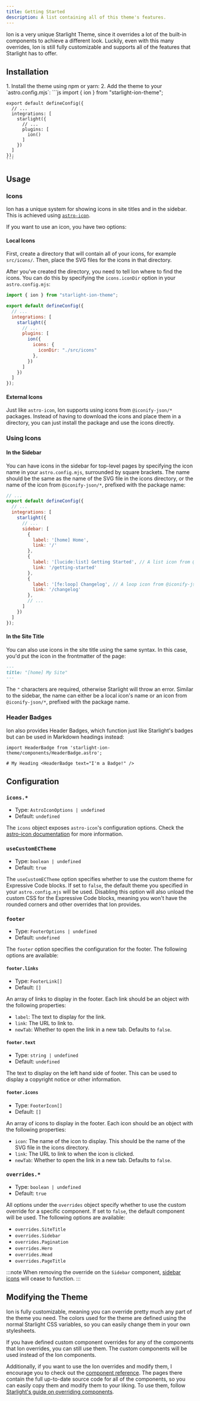 ```yaml
---
title: Getting Started
description: A list containing all of this theme's features.
---
```


Ion is a very unique Starlight Theme, since it overrides a lot of the built-in components to achieve a different look. Luckily, even with this many overrides, Ion is still fully customizable and supports all of the features that Starlight has to offer.

## Installation


<Steps>
1. Install the theme using npm or yarn:
    <PackageManagers pkg="starlight-ion-theme"/>
2. Add the theme to your `astro.config.mjs`:
    ```js
    import { ion } from "starlight-ion-theme";

    export default defineConfig({
      // ...
      integrations: [
        starlight({
          // ...
          plugins: [
            ion()
          ]
        })
      ]
    });
    ```
</Steps>

## Usage 

### Icons

Ion has a unique system for showing icons in site titles and in the sidebar. This is achieved using [`astro-icon`](https://www.astroicon.dev/). 

If you want to use an icon, you have two options:

#### Local Icons
First, create a directory that will contain all of your icons, for example `src/icons/`. Then, place the SVG files for the icons in that directory.

After you've created the directory, you need to tell Ion where to find the icons. You can do this by specifying the `icons.iconDir` option in your `astro.config.mjs`:

```js
import { ion } from "starlight-ion-theme";

export default defineConfig({
  // ...
  integrations: [
    starlight({
      // ...
      plugins: [
        ion({
          icons: {
            iconDir: "./src/icons"
          },
        })
      ]
    })
  ]
});
```

#### External Icons

Just like `astro-icon`, Ion supports using icons from `@iconify-json/*` packages. Instead of having to download the icons and place them in a directory, you can just install the package and use the icons directly.

### Using Icons

#### In the Sidebar
You can have icons in the sidebar for top-level pages by specifying the icon name in your `astro.config.mjs`, surrounded by square brackets. The name should be the same as the name of the SVG file in the icons directory, or the name of the icon from `@iconify-json/*`, prefixed with the package name:

```js
// ...
export default defineConfig({
  // ...
  integrations: [
    starlight({
      // ...
      sidebar: [
        {
          label: '[home] Home',
          link: '/'
        },
        {
          label: '[lucide:list] Getting Started', // A list icon from @iconify-json/lucide
          link: '/getting-started'
        },
        {
          label: '[fe:loop] Changelog', // A loop icon from @iconify-json/fe (feather icons)
          link: '/changelog'
        },
        // ...
      ]
    })
  ]
});
```

#### In the Site Title

You can also use icons in the site title using the same syntax. In this case, you'd put the icon in the frontmatter of the page:

```md
---
title: "[home] My Site"
---
```

The `"` characters are required, otherwise Starlight will throw an error. Similar to the sidebar, the name can either be a local icon's name or an icon from `@iconify-json/*`, prefixed with the package name.

### Header Badges

Ion also provides Header Badges, which function just like Starlight's badges but can be used in Markdown headings instead:

```mdx
import HeaderBadge from 'starlight-ion-theme/components/HeaderBadge.astro';

# My Heading <HeaderBadge text="I'm a Badge!" />
```

## Configuration

### `icons.*`
- Type: `AstroIconOptions | undefined`
- Default: `undefined`

The `icons` object exposes `astro-icon`'s configuration options. Check the [astro-icon documentation](https://www.astroicon.dev) for more information.

### `useCustomECTheme`
- Type: `boolean | undefined`
- Default: `true`

The `useCustomECTheme` option specifies whether to use the custom theme for Expressive Code blocks. If set to `false`, the default theme you specified in your `astro.config.mjs` will be used. Disabling this option will also unload the custom CSS for the Expressive Code blocks, meaning you won't have the rounded corners and other overrides that Ion provides.

### `footer`
- Type: `FooterOptions | undefined`
- Default: `undefined`

The `footer` option specifies the configuration for the footer. The following options are available:

#### `footer.links`
- Type: `FooterLink[]`
- Default: `[]`

An array of links to display in the footer. Each link should be an object with the following properties:

- `label`: The text to display for the link.
- `link`: The URL to link to.
- `newTab`: Whether to open the link in a new tab. Defaults to `false`.

#### `footer.text`
- Type: `string | undefined`
- Default: `undefined`

The text to display on the left hand side of footer. This can be used to display a copyright notice or other information.

#### `footer.icons`
- Type: `FooterIcon[]`
- Default: `[]`

An array of icons to display in the footer. Each icon should be an object with the following properties:

- `icon`: The name of the icon to display. This should be the name of the SVG file in the icons directory.
- `link`: The URL to link to when the icon is clicked.
- `newTab`: Whether to open the link in a new tab. Defaults to `false`.

### `overrides.*`
- Type: `boolean | undefined`
- Default: `true`

All options under the `overrides` object specify whether to use the custom override for a specific component. If set to `false`, the default component will be used. The following options are available:

- `overrides.SiteTitle`
- `overrides.Sidebar`
- `overrides.Pagination`
- `overrides.Hero`
- `overrides.Head`
- `overrides.PageTitle`

:::note
When removing the override on the `Sidebar` component, [sidebar icons](#sidebar-icons) will cease to function.
:::

## Modifying the Theme

Ion is fully customizable, meaning you can override pretty much any part of the theme you need. The colors used for the theme are defined using the normal Starlight CSS variables, so you can easily change them in your own stylesheets. 

If you have defined custom component overrides for any of the components that Ion overrides, you can still use them. The custom components will be used instead of the Ion components.

Additionally, if you want to use the Ion overrides and modify them, I encourage you to check out the [component reference](/starlight-ion-theme/reference/components). The pages there contain the full up-to-date source code for all of the components, so you can easily copy them and modify them to your liking. To use them, follow [Starlight's guide on overriding components](https://starlight.astro.build/guides/overriding-components/).
